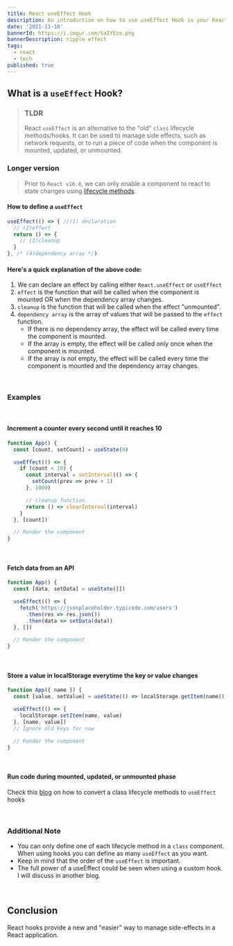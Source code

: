 ```yaml
---
title: React useEffect Hook 
description: An introduction on how to use useEffect Hook in your React application
date: '2021-11-10'
bannerId: https://i.imgur.com/SaIYEzo.png
bannerDescription: ripple effect
tags:
  - react
  - tech
published: true 
---
```


## What is a `useEffect` Hook?

> ### TLDR
> React `useEffect` is an alternative to the "old" `class` lifecycle methods/hooks.
> It can be used to manage side effects, such as network requests, or to run a piece of code when the component is mounted, updated, or unmounted.

### Longer version

> Prior to `React v16.8`, we can only enable a component
> to react to state changes using [lifecycle methods](https://reactjs.org/docs/state-and-lifecycle.html#adding-lifecycle-methods-to-a-class).

#### How to define a `useEffect`

```jsx
useEffect(() => { //(1) declaration
  // (2)effect
  return () => {
    // (3)cleanup 
  }
}, /* (4)dependency array */)
```

#### Here's a quick explanation of the above code:

1. We can declare an effect by calling either `React.useEffect` or `useEffect`
2. `effect` is the function that will be called when the component is mounted
OR when the dependency array changes.
3. `cleanup` is the function that will be called when the effect "unmounted".
4. `dependency array` is the array of values that will be passed to the `effect` function.
    - If there is no dependency array, the effect will be called every time the component is mounted.
    - If the array is empty, the effect will be called only once when the component is mounted.
    - If the array is not empty, the effect will be called every time the component is mounted and the dependency array changes.

<br />

### Examples

<br />

#### Increment a counter every second until it reaches 10
```jsx codePenID=JjyBPeO
function App() {
  const [count, setCount] = useState(0)

  useEffect(() => {
    if (count < 10) {
      const interval = setInterval(() => {
        setCount(prev => prev + 1)
      }, 1000)

      // cleanup function
      return () => clearInterval(interval)
    }
  }, [count])

  // Render the component
}
```

<br />

#### Fetch data from an API
```jsx codePenID=qBXKBeB
function App() {
  const [data, setData] = useState([])

  useEffect(() => {
    fetch('https://jsonplaceholder.typicode.com/users')
      .then(res => res.json())
      .then(data => setData(data))
  }, [])

  // Render the component
}
```

<br />

#### Store a value in localStorage everytime the key or value changes
```jsx codePenID=vYJaBPV
function App({ name }) {
  const [value, setValue] = useState(() => localStorage.getItem(name))

  useEffect(() => {
    localStorage.setItem(name, value)
  }, [name, value])
  // Ignore old keys for now

  // Render the component
}
```

<br />

#### Run code during mounted, updated, or unmounted phase

Check this [blog](https://carlogino.cc/blog/react-usestate-callback-function) on how to
convert a class lifecycle methods to `useEffect` hooks

<br />

### Additional Note
- You can only define one of each lifecycle method in a `class` component.
When using hooks you can define as many `useEffect` as you want.
- Keep in mind that the order of the `useEffect` is important.
- The full power of a useEffect could be seen when using a custom hook. I will discuss in another blog.

<br />

## Conclusion
React hooks provide a new and "easier" way to manage side-effects in a React application.

